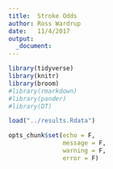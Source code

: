 ```yaml
---
title:  Stroke Odds 
author: Ross Wardrup
date:   11/4/2017
output:
  _document:
---
```


```r
library(tidyverse)
library(knitr)
library(broom)
#library(rmarkdown)
#library(pander)
#library(DT)

load("../results.Rdata")

opts_chunk$set(echo = F,
               message = F,
               warning = F,
               error = F)
```

